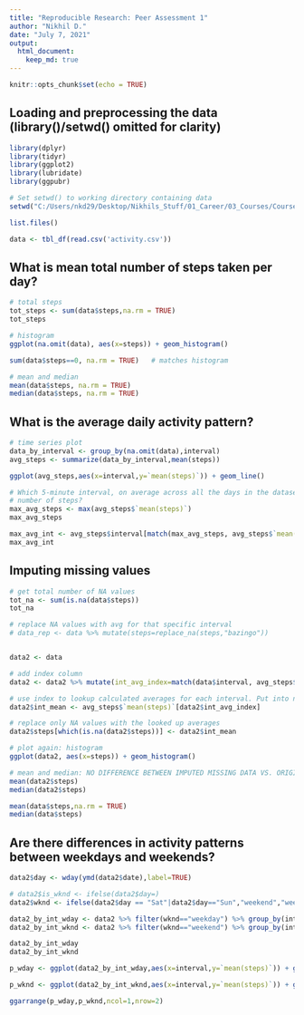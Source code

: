 ```yaml
---
title: "Reproducible Research: Peer Assessment 1"
author: "Nikhil D."
date: "July 7, 2021"
output: 
  html_document:
    keep_md: true
---
```


```r
knitr::opts_chunk$set(echo = TRUE)
```

## Loading and preprocessing the data (library()/setwd() omitted for clarity)

```r
library(dplyr)
library(tidyr)
library(ggplot2)
library(lubridate)
library(ggpubr)

# Set setwd() to working directory containing data
setwd("C:/Users/nkd29/Desktop/Nikhils_Stuff/01_Career/03_Courses/Coursera_R_Data_Science_Johns_Hopkins/05_Repoducible_Research/Project_1/RepData_PeerAssessment1")

```

```r
list.files()

data <- tbl_df(read.csv('activity.csv'))
```

## What is mean total number of steps taken per day?

```r
# total steps
tot_steps <- sum(data$steps,na.rm = TRUE)
tot_steps

# histogram
ggplot(na.omit(data), aes(x=steps)) + geom_histogram()

sum(data$steps==0, na.rm = TRUE)   # matches histogram

# mean and median
mean(data$steps, na.rm = TRUE)
median(data$steps, na.rm = TRUE)
```

## What is the average daily activity pattern?
```r
# time series plot
data_by_interval <- group_by(na.omit(data),interval)
avg_steps <- summarize(data_by_interval,mean(steps))

ggplot(avg_steps,aes(x=interval,y=`mean(steps)`)) + geom_line()

# Which 5-minute interval, on average across all the days in the dataset, contains the maximum 
# number of steps?
max_avg_steps <- max(avg_steps$`mean(steps)`)
max_avg_steps

max_avg_int <- avg_steps$interval[match(max_avg_steps, avg_steps$`mean(steps)`)]
max_avg_int
```

## Imputing missing values
```r
# get total number of NA values
tot_na <- sum(is.na(data$steps))
tot_na

# replace NA values with avg for that specific interval 
# data_rep <- data %>% mutate(steps=replace_na(steps,"bazingo"))


data2 <- data

# add index column
data2 <- data2 %>% mutate(int_avg_index=match(data$interval, avg_steps$interval)) 

# use index to lookup calculated averages for each interval. Put into new column
data2$int_mean <- avg_steps$`mean(steps)`[data2$int_avg_index]

# replace only NA values with the looked up averages
data2$steps[which(is.na(data2$steps))] <- data2$int_mean

# plot again: histogram
ggplot(data2, aes(x=steps)) + geom_histogram()

# mean and median: NO DIFFERENCE BETWEEN IMPUTED MISSING DATA VS. ORIGINAL DATA
mean(data2$steps)
median(data2$steps)

mean(data$steps,na.rm = TRUE)
median(data$steps)
```

## Are there differences in activity patterns between weekdays and weekends?
```r
data2$day <- wday(ymd(data2$date),label=TRUE)

# data2$is_wknd <- ifelse(data2$day=)
data2$wknd <- ifelse(data2$day == "Sat"|data2$day=="Sun","weekend","weekday")

data2_by_int_wday <- data2 %>% filter(wknd=="weekday") %>% group_by(interval) %>% summarise(mean(steps))
data2_by_int_wknd <- data2 %>% filter(wknd=="weekend") %>% group_by(interval) %>% summarise(mean(steps))

data2_by_int_wday
data2_by_int_wknd

p_wday <- ggplot(data2_by_int_wday,aes(x=interval,y=`mean(steps)`)) + geom_line()

p_wknd <- ggplot(data2_by_int_wknd,aes(x=interval,y=`mean(steps)`)) + geom_line()

ggarrange(p_wday,p_wknd,ncol=1,nrow=2)
```

